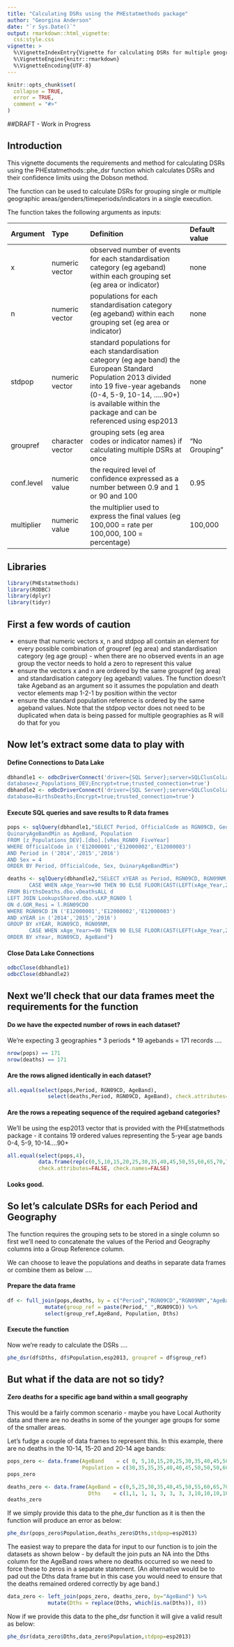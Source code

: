 ```yaml
---
title: "Calculating DSRs using the PHEstatmethods package"
author: "Georgina Anderson"
date: "`r Sys.Date()`"
output: rmarkdown::html_vignette:
  css:style.css
vignette: >
  %\VignetteIndexEntry{Vignette for calculating DSRs for multiple geographies and time periods using data from the Data Lake}
  %\VignetteEngine{knitr::rmarkdown}
  %\VignetteEncoding{UTF-8}
---
```


```r
knitr::opts_chunk$set(
  collapse = TRUE,
  error = TRUE,
  comment = "#>"
)
```

##DRAFT - Work in Progress



## Introduction
This vignette documents the requirements and method for calculating DSRs using the PHEstatmethods::phe_dsr function 
which calculates DSRs and their confidence limits using the Dobson method.


The function can be used to calculate DSRs for grouping single or multiple geographic areas/genders/timeperiods/indicators in a single execution.


The function takes the following arguments as inputs:

| Argument  | Type            | Definition                                                                |Default value  |
|:----------|:----------------|:--------------------------------------------------------------------------|:--------------|
| x         | numeric vector  | observed number of events for each standardisation category (eg ageband) within each grouping set (eg area or indicator)    | none          |
| n         | numeric vector  | populations for each standardisation category (eg ageband) within each grouping set (eg area or indicator)| none          |
| stdpop    | numeric vector  | standard populations for each standardisation category (eg age band) the European Standard Population 2013 divided into 19 five-year agebands (0-4, 5-9, 10-14, .....90+) is available within the package and can be referenced using esp2013   | none          | 
| groupref  | character vector| grouping sets (eg area codes or indicator names) if calculating multiple DSRs at once   | "No Grouping" |
| conf.level| numeric value   | the required level of confidence expressed as a number between 0.9 and 1 or 90 and 100  | 0.95          |
| multiplier| numeric value   | the multiplier used to express the final values (eg 100,000 = rate per 100,000, 100 = percentage)                          | 100,000       |



## Libraries

```r
library(PHEstatmethods)
library(RODBC)
library(dplyr)
library(tidyr)
```


## First a few words of caution
* ensure that numeric vectors x, n and stdpop all contain an element for every possible combination of groupref  (eg area) and standardisation category (eg age group) - when there are no observed events in an age group the vector needs to hold a zero to represent this value
* ensure the vectors x and n are ordered by the same groupref (eg area) and standardisation category (eg ageband) values.  The function doesn't take Ageband as an argument so it assumes the population and death vector elements map 1-2-1 by position within the vector
* ensure the standard population reference is ordered by the same ageband values.  Note that the stdpop vector does not need to be duplicated when data is being passed for multiple geographies as R will do that for you

## Now let's extract some data to play with

#### Define Connections to Data Lake
```r
dbhandle1 <- odbcDriverConnect('driver={SQL Server};server=SQLClusColLake\\Lake;
database=z_Populations_DEV;Encrypt=true;trusted_connection=true')
dbhandle2 <- odbcDriverConnect('driver={SQL Server};server=SQLClusColLake\\Lake;
database=BirthsDeaths;Encrypt=true;trusted_connection=true')
```

#### Execute SQL queries and save results to R data frames
```r
pops <- sqlQuery(dbhandle1,"SELECT Period, OfficialCode as RGN09CD, GeoName as RGN09NM, 
QuinaryAgeBandMin as AgeBand, Population
FROM [z_Populations_DEV].[dbo].[vRes_RGN09_FiveYear]
WHERE OfficialCode in ('E12000001','E12000002','E12000003')
AND Period in ('2014','2015','2016')
AND Sex = 4
ORDER BY Period, OfficialCode, Sex, QuinaryAgeBandMin")

deaths <- sqlQuery(dbhandle2,"SELECT xYEAR as Period, RGN09CD, RGN09NM, 
       CASE WHEN xAge_Year>=90 THEN 90 ELSE FLOOR(CAST(LEFT(xAge_Year,2) AS FLOAT)/5)*5 END AS AgeBand, COUNT(*) AS Dths
FROM BirthsDeaths.dbo.vDeathsALL d
LEFT JOIN LookupsShared.dbo.vLKP_RGN09 l
ON d.GOR_Resi = l.RGN09CDO 
WHERE RGN09CD IN ('E12000001','E12000002','E12000003')
AND xYEAR in ('2014','2015','2016')
GROUP BY xYEAR, RGN09CD, RGN09NM, 
       CASE WHEN xAge_Year>=90 THEN 90 ELSE FLOOR(CAST(LEFT(xAge_Year,2) AS FLOAT)/5)*5 END
ORDER BY xYear, RGN09CD, AgeBand")
```

#### Close Data Lake Connections
```r
odbcClose(dbhandle1)
odbcClose(dbhandle2)
```


## Next we'll check that our data frames meet the requirements for the function

#### Do we have the expected number of rows in each dataset?
We're expecting 3 geographies * 3 periods * 19 agebands = 171 records ....

```r
nrow(pops) == 171
nrow(deaths) == 171
```

#### Are the rows aligned identically in each dataset?
``` r
all.equal(select(pops,Period, RGN09CD, AgeBand),
             select(deaths,Period, RGN09CD, AgeBand), check.attributes=FALSE, check.names=FALSE)
```

#### Are the rows a repeating sequence of the required ageband categories? 
We'll be using the esp2013 vector that is provided with the PHEstatmethods package -
it contains 19 ordered values representing the 5-year age bands 0-4, 5-9, 10-14....90+
``` r
all.equal(select(pops,4),
          data.frame(rep(c(0,5,10,15,20,25,30,35,40,45,50,55,60,65,70,75,80,85,90),times=9)),
          check.attributes=FALSE, check.names=FALSE)
```

#### Looks good.

## So let's calculate DSRs for each Period and Geography 
The function requires the grouping sets to be stored in a single column so first we'll need to concatenate
the values of the Period and Geography columns into a Group Reference column.

We can choose to leave the populations and deaths in separate data frames or combine them as below ....

#### Prepare the data frame

``` r
df <- full_join(pops,deaths, by = c("Period","RGN09CD","RGN09NM","AgeBand")) %>%
            mutate(group_ref = paste(Period,"_",RGN09CD)) %>%
            select(group_ref,AgeBand, Population, Dths)
```
 
#### Execute the function
 
Now we're ready to calculate the DSRs .... 
 
``` r
phe_dsr(df$Dths, df$Population,esp2013, groupref = df$group_ref)

```

## But what if the data are not so tidy?

#### Zero deaths for a specific age band within a small geography
This would be a fairly common scenario - maybe you have Local Authority data and there are no deaths in some of the younger age groups for some of the smaller areas.  

Let's fudge a couple of data frames to represent this.  In this example, there are no deaths in the 10-14, 15-20 and 20-14 age bands:

``` r
pops_zero <- data.frame(AgeBand    = c( 0, 5,10,15,20,25,30,35,40,45,50,55,60,65,70,75,80,85,90),
                        Population = c(30,35,35,35,40,40,45,50,50,50,60,60,70,75,70,60,20,20,15))
pops_zero

deaths_zero <- data.frame(AgeBand = c(0,5,25,30,35,40,45,50,55,60,65,70,75,80,85,90),
                          Dths    = c(1,1, 1, 1, 3, 3, 3, 3,10,10,10,10, 8, 8, 8, 8))
deaths_zero
```

If we simply provide this data to the phe_dsr function as it is then the function will produce an error as below:
``` r
phe_dsr(pops_zero$Population,deaths_zero$Dths,stdpop=esp2013)
```
The easiest way to prepare the data for input to our function is to join the datasets as shown below - by default the join puts an NA into the Dths column for the AgeBand rows where no deaths occurred so we need to force these to zeros in a separate statement.  (An alternative would be to pad out the Dths data frame but in this case you would need to ensure that the deaths remained ordered correctly by age band.) 

``` r
data_zero <- left_join(pops_zero, deaths_zero, by="AgeBand") %>%
             mutate(Dths = replace(Dths, which(is.na(Dths)), 0))
```

Now if we provide this data to the phe_dsr function it will give a valid result as below:
``` r
phe_dsr(data_zero$Dths,data_zero$Population,stdpop=esp2013)
```


